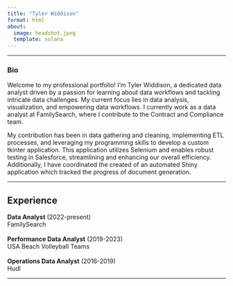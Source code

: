 ```yaml
---
title: "Tyler Widdison"
format: html
about:
  image: headshot.jpeg
  template: solana
---
```


------------------------------------------------------------------------

### Bio

Welcome to my professional portfolio! I'm Tyler Widdison, a dedicated data analyst driven by a passion for learning about data workflows and tackling intricate data challenges. My current focus lies in data analysis, visualization, and empowering data workflows. I currently work as a data analyst at FamilySearch, where I contribute to the Contract and Compliance team.

My contribution has been in data gathering and cleaning, implementing ETL processes, and leveraging my programming skills to develop a custom tkinter application. This application utilizes Selenium and enables robust testing in Salesforce, streamlining and enhancing our overall efficiency. Additionally, I have coordinated the created of an automated Shiny application which tracked the progress of document generation.

------------------------------------------------------------------------

<div>

## Experience

| **Data Analyst** (2022-present)
| FamilySearch
| 
| **Performance Data Analyst** (2019-2023)
| USA Beach Volleyball Teams
| 
| **Operations Data Analyst** (2016-2019)
| Hudl

</div>

------------------------------------------------------------------------

## 
